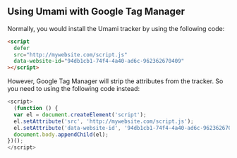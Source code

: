 ## Using Umami with Google Tag Manager

Normally, you would install the Umami tracker by using the following code:

```html
<script
  defer
  src="http://mywebsite.com/script.js"
  data-website-id="94db1cb1-74f4-4a40-ad6c-962362670409"
></script>
```

However, Google Tag Manager will strip the attributes from the tracker. So you need to using the following code instead:

```javascript
<script>
  (function () {
  var el = document.createElement('script');
  el.setAttribute('src', 'http://mywebsite.com/script.js');
  el.setAttribute('data-website-id', '94db1cb1-74f4-4a40-ad6c-962362670409');
  document.body.appendChild(el);
})();
</script>
```
